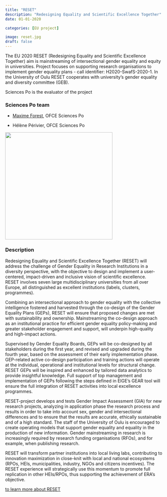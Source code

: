 ```yaml
---
title: "RESET"
description: "Redesigning Equality and Scientific Excellence Together"
date: 01-01-2020

categories: [EU project] 

image: reset.jpg
draft: false
---
```


The EU 2020 RESET (Redesigning Equality and Scientific Excellence Together) aim is mainstreaming of intersectional gender equality and equity in universities. Project focuses on supporting research organisations to implement gender equality plans - call identifier: H2020-SwafS-2020-1. In the University of Oulu RESET cooperates with university's gender equality and diversity committee (GEB).

Sciences Po is the evaluator of the project

### Sciences Po team 

-   [Maxime Forest](https://www.sciencespo.fr/programme-presage/fr/content/maxime-forest-cevipof-ofce.html), OFCE Sciences Po

-   Hélène Périvier, OFCE Sciences Po

![](images/paste-81630BCB.png){width="344"}

### Description 

Redesigning Equality and Scientific Excellence Together (RESET) will address the challenge of Gender Equality in Research Institutions in a diversity perspective, with the objective to design and implement a user-centered, impact-driven and inclusive vision of scientific excellence. RESET involves seven large multidisciplinary universities from all over Europe, all distinguished as excellent institutions (labels, clusters, programmes).

Combining an intersectional approach to gender equality with the collective intelligence fostered and harvested through the co-design of the Gender Equality Plans (GEPs), RESET will ensure that proposed changes are met with sustainability and ownership. Mainstreaming the co-design approach as an institutional practice for efficient gender equality policy-making and greater stakeholder engagement and support, will underpin high-quality and high-impact actions.

Supervised by Gender Equality Boards, GEPs will be co-designed by all stakeholders during the first year, and revised and upgraded during the fourth year, based on the assessment of their early implementation phase. GEP-related active co-design participation and training actions will operate at the individual, operational and institutional levels for structural change. RESET GEPs will be inspired and enhanced by tailored data analytics to provide insightful knowledge. Full support of top management and implementation of GEPs following the steps defined in EIGE's GEAR tool will ensure the full integration of RESET activities into local excellence programmes.

RESET-project develops and tests Gender Impact Assessment (GIA) for new research projects, analyzing in application phase the research process and results in order to take into account sex, gender and intersectional differences and to ensure that the results are accurate, ethically sustainable and of a high standard. The staff of the University of Oulu is encouraged to create operating models that support gender equality and equality in the production of new information. Gender mainstreaming in research is increasingly required by research funding organisations (RFOs), and for example, when publishing research.

RESET will transform partner institutions into local living labs, contributing to innovation maximization in close-knit with local and national ecosystems (RPOs, HEIs, municipalities, industry, NGOs and citizens incentives). The RESET experience will strategically use this momentum to promote full replication in other HEIs/RPOs, thus supporting the achievement of ERA's objective.

[to learn more about RESET](https://wereset.eu/)
